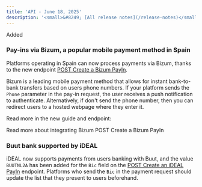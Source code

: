 ```yaml
---
title: 'API - June 18, 2025'  
description: '<small>&#8249; [All release notes](/release-notes)</small>'
---
```


<div class="release-notes-page">

<div class="pill pill-green">Added</div>

### Pay-ins via Bizum, a popular mobile payment method in Spain

Platforms operating in Spain can now process payments via Bizum, thanks to the new endpoint [POST Create a Bizum PayIn](/api-reference/bizum/create-bizum-payin).

Bizum is a leading mobile payment method that allows for instant bank-to-bank transfers based on users phone numbers. If your platform sends the `Phone` parameter in the pay-in request, the user receives a push notification to authenticate. Alternatively, if don't send the phone number, then you can redirect users to a hosted webpage where they enter it.

Read more in the new guide and endpoint:

<CardGroup>
<Card title="Guide" href="/guides/payment-methods/bizum">
Read more about integrating Bizum    
</Card>
<Card title="Endpoint" href="/api-reference/bizum/create-bizum-payin">
POST Create a Bizum PayIn
</Card>
</CardGroup>

<br/>

### Buut bank supported by iDEAL

iDEAL now supports payments from users banking with Buut, and the value `BUUTNL2A` has been added for the `Bic` field on the [POST Create an iDEAL PayIn](/api-reference/ideal/create-ideal-payin) endpoint. Platforms who send the `Bic` in the payment request should update the list that they present to users beforehand.

</div>